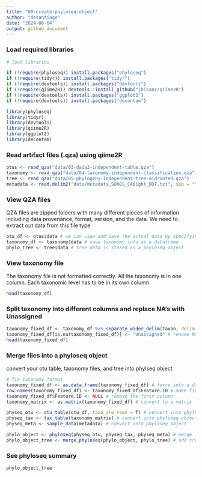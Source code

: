 ```yaml
---
title: "00-create-phyloseq-object"
author: "desantiago"
date: "2024-06-04"
output: github_document
---
```


### Load required libraries

```r
# load libraries

if (!require(phyloseq)) install.packages("phyloseq")
if (!require(tidyr)) install.packages("tidyr")
if (!require(devtools)) install.packages("devtools")
if (!require(qiime2R)) devtools::install_github("jbisanz/qiime2R")
if (!require(devtools)) install.packages("ggplot2")
if (!require(devtools)) install.packages("decontam")

library(phyloseq)
library(tidyr)
library(devtools)
library(qiime2R)
library(ggplot2)
library(decontam)
```

### Read artifact files (.qza) using qiime2R

```r
otus <- read_qza("data/03-dada2-independent-table.qza")
taxonomy <- read_qza("data/04-taxonomy-independent-classification.qza")
tree <- read_qza("data/05-phylogeny-independent-tree-midrooted.qza")
metadata <- read.delim2("data/metadata_SONGS_CABight_DDT.txt", sep = "\t", row.names = 1)
```


### View QZA files
QZA files are zipped folders with many different pieces of information including data provenance, format, version, and the data. We need to extract out data from this file type
``` r
otu_df <- otus$data # we can view and save the actual data by specifying '$'
taxonomy_df <- taxonomy$data # save taxonomy info as a dataframe
phylo_tree <- tree$data # tree data is stored as a phyloseq object
```


### View taxonomy file 
The taxonomy file is not formatted correctly. All the taxonomy is in one column. Each taxonomic level has to be in its own column
```r
head(taxonomy_df) 
```

### Split taxonomy into different columns and replace NA's with Unassigned
```r
taxonomy_fixed_df <- taxonomy_df %>% separate_wider_delim(Taxon, delim = ";", names_sep = "", too_few = "align_start")
taxonomy_fixed_df[is.na(taxonomy_fixed_df)] <- "Unassigned" # rename NAs into unassigned
head(taxonomy_fixed_df)
```

### Merge files into a phyloseq object 
convert your otu table, taxonomy files, and tree into phylseq object
```r
# fix taxonomy format 
taxonomy_fixed_df <- as.data.frame(taxonomy_fixed_df) # force into a dataframe
row.names(taxonomy_fixed_df) <- taxonomy_fixed_df$Feature.ID # make first column into row names
taxonomy_fixed_df$Feature.ID <- NULL # remove the first column
taxonomy_matrix <- as.matrix(taxonomy_fixed_df) # convert to a matrix 

physeq_otu <- otu_table(otu_df, taxa_are_rows = T) # convert into phyloseq object
physeq_tax <- tax_table(taxonomy_matrix) # convert into phyloseq object
physeq_meta <- sample_data(metadata) # convert into phyloseq object

phylo_object <- phyloseq(physeq_otu, physeq_tax, physeq_meta) # merge into phyloseq object
phylo_object_tree <- merge_phyloseq(phylo_object, phylo_tree) # add tree into phyloseq object
```

### See phyloseq summary
```r
phylo_object_tree
```
